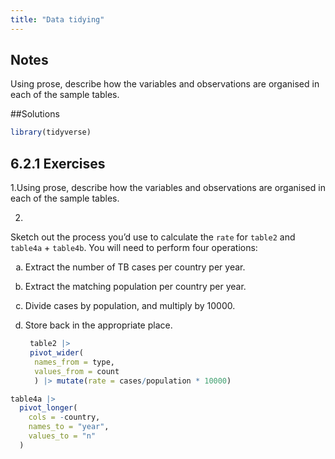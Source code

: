 ```yaml
---
title: "Data tidying"
---
```


## Notes

Using prose, describe how the variables and observations are organised in each of the sample tables.


##Solutions


```r
library(tidyverse)
```

## 6.2.1 Exercises

1.Using prose, describe how the variables and observations are organised in each of the sample tables.

2.  

Sketch out the process you'd use to calculate the `rate` for `table2` and `table4a` + `table4b`. You will need to perform four operations:

a.  Extract the number of TB cases per country per year.

b.  Extract the matching population per country per year.

c.  Divide cases by population, and multiply by 10000.

d.  Store back in the appropriate place.

    ```r
 table2 |>
 pivot_wider(
  names_from = type,
  values_from = count
      ) |> mutate(rate = cases/population * 10000)
    ```

```r
table4a |>
  pivot_longer(
    cols = -country,
    names_to = "year",
    values_to = "n"
  )
```
